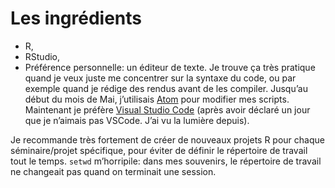 # Les ingrédients {-}

* R,
* RStudio,
* Préférence personnelle: un éditeur de texte. Je trouve ça très pratique quand je veux juste me concentrer sur la syntaxe du code, ou par exemple quand je rédige des rendus avant de les compiler. Jusqu'au début du mois de Mai, j'utilisais [Atom](https://atom.io/) pour modifier mes scripts. Maintenant je préfère [Visual Studio Code](https://code.visualstudio.com/) (après avoir déclaré un jour que je n'aimais pas VSCode. J'ai vu la lumière depuis).

Je recommande très fortement de créer de nouveaux projets R pour chaque séminaire/projet spécifique, pour éviter de définir le répertoire de travail tout le temps. `setwd` m'horripile: dans mes souvenirs, le répertoire de travail ne changeait pas quand on terminait une session.
